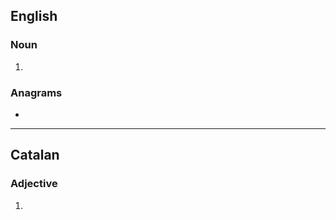 ==English==

===Noun===
{{head|en|noun plural form}}

# {{plural of|interior|lang=en}}

===Anagrams===
* {{anagrams|en|tire irons}}

----

==Catalan==

===Adjective===
{{head|ca|adjective form}}

# {{plural of|interior|lang=ca}}